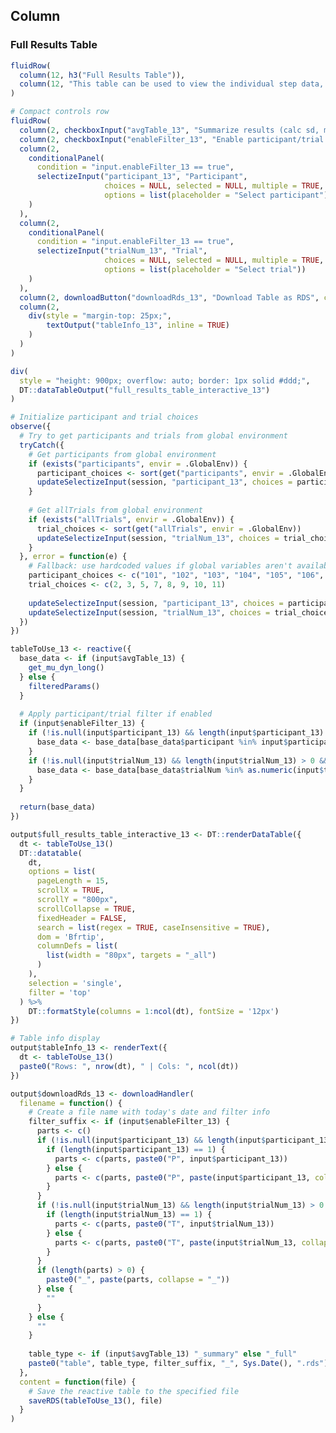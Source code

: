 Column
--------------------------------------------

### Full Results Table {data-height=1200}

```r
fluidRow(
  column(12, h3("Full Results Table")),
  column(12, "This table can be used to view the individual step data, and if the checkbox below is checked, the aggregated results of each trial of participant.")
)

# Compact controls row
fluidRow(
  column(2, checkboxInput("avgTable_13", "Summarize results (calc sd, mean, cv)", value = FALSE)),
  column(2, checkboxInput("enableFilter_13", "Enable participant/trial filter", value = FALSE)),
  column(2, 
    conditionalPanel(
      condition = "input.enableFilter_13 == true",
      selectizeInput("participant_13", "Participant", 
                     choices = NULL, selected = NULL, multiple = TRUE,
                     options = list(placeholder = "Select participant"))
    )
  ),
  column(2,
    conditionalPanel(
      condition = "input.enableFilter_13 == true",
      selectizeInput("trialNum_13", "Trial", 
                     choices = NULL, selected = NULL, multiple = TRUE,
                     options = list(placeholder = "Select trial"))
    )
  ),
  column(2, downloadButton("downloadRds_13", "Download Table as RDS", class = "btn-sm")),
  column(2, 
    div(style = "margin-top: 25px;",
        textOutput("tableInfo_13", inline = TRUE)
    )
  )
)
```

```r
div(
  style = "height: 900px; overflow: auto; border: 1px solid #ddd;",
  DT::dataTableOutput("full_results_table_interactive_13")
)
```



```r
# Initialize participant and trial choices
observe({
  # Try to get participants and trials from global environment
  tryCatch({
    # Get participants from global environment
    if (exists("participants", envir = .GlobalEnv)) {
      participant_choices <- sort(get("participants", envir = .GlobalEnv))
      updateSelectizeInput(session, "participant_13", choices = participant_choices)
    }
    
    # Get allTrials from global environment
    if (exists("allTrials", envir = .GlobalEnv)) {
      trial_choices <- sort(get("allTrials", envir = .GlobalEnv))
      updateSelectizeInput(session, "trialNum_13", choices = trial_choices)
    }
  }, error = function(e) {
    # Fallback: use hardcoded values if global variables aren't available
    participant_choices <- c("101", "102", "103", "104", "105", "106", "107", "108", "109", "110")
    trial_choices <- c(2, 3, 5, 7, 8, 9, 10, 11)
    
    updateSelectizeInput(session, "participant_13", choices = participant_choices)
    updateSelectizeInput(session, "trialNum_13", choices = trial_choices)
  })
})

tableToUse_13 <- reactive({
  base_data <- if (input$avgTable_13) {
    get_mu_dyn_long()
  } else {
    filteredParams()
  }
  
  # Apply participant/trial filter if enabled
  if (input$enableFilter_13) {
    if (!is.null(input$participant_13) && length(input$participant_13) > 0 && !all(input$participant_13 == "")) {
      base_data <- base_data[base_data$participant %in% input$participant_13, ]
    }
    if (!is.null(input$trialNum_13) && length(input$trialNum_13) > 0 && !all(input$trialNum_13 == "")) {
      base_data <- base_data[base_data$trialNum %in% as.numeric(input$trialNum_13), ]
    }
  }
  
  return(base_data)
})

output$full_results_table_interactive_13 <- DT::renderDataTable({
  dt <- tableToUse_13()
  DT::datatable(
    dt,
    options = list(
      pageLength = 15,
      scrollX = TRUE,
      scrollY = "800px",
      scrollCollapse = TRUE,
      fixedHeader = FALSE,
      search = list(regex = TRUE, caseInsensitive = TRUE),
      dom = 'Bfrtip',
      columnDefs = list(
        list(width = "80px", targets = "_all")
      )
    ),
    selection = 'single',
    filter = 'top'
  ) %>%
    DT::formatStyle(columns = 1:ncol(dt), fontSize = '12px')
})

# Table info display
output$tableInfo_13 <- renderText({
  dt <- tableToUse_13()
  paste0("Rows: ", nrow(dt), " | Cols: ", ncol(dt))
})

output$downloadRds_13 <- downloadHandler(
  filename = function() {
    # Create a file name with today's date and filter info
    filter_suffix <- if (input$enableFilter_13) {
      parts <- c()
      if (!is.null(input$participant_13) && length(input$participant_13) > 0 && !all(input$participant_13 == "")) {
        if (length(input$participant_13) == 1) {
          parts <- c(parts, paste0("P", input$participant_13))
        } else {
          parts <- c(parts, paste0("P", paste(input$participant_13, collapse = "-")))
        }
      }
      if (!is.null(input$trialNum_13) && length(input$trialNum_13) > 0 && !all(input$trialNum_13 == "")) {
        if (length(input$trialNum_13) == 1) {
          parts <- c(parts, paste0("T", input$trialNum_13))
        } else {
          parts <- c(parts, paste0("T", paste(input$trialNum_13, collapse = "-")))
        }
      }
      if (length(parts) > 0) {
        paste0("_", paste(parts, collapse = "_"))
      } else {
        ""
      }
    } else {
      ""
    }
    
    table_type <- if (input$avgTable_13) "_summary" else "_full"
    paste0("table", table_type, filter_suffix, "_", Sys.Date(), ".rds")
  },
  content = function(file) {
    # Save the reactive table to the specified file
    saveRDS(tableToUse_13(), file)
  }
)
```